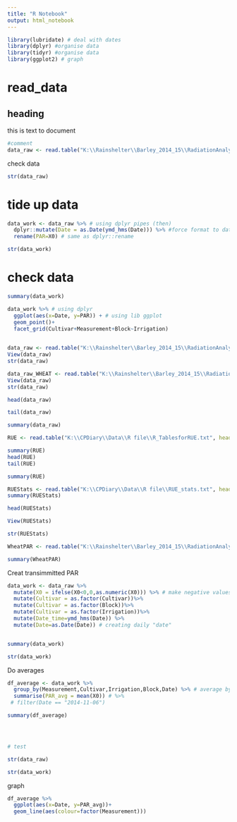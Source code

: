 ```yaml
---
title: "R Notebook"
output: html_notebook
---
```

```r
library(lubridate) # deal with dates
library(dplyr) #organise data
library(tidyr) #organise data
library(ggplot2) # graph
```


# read_data
## heading
this is text to document


```r
#comment
data_raw <- read.table("K:\\Rainshelter\\Barley_2014_15\\RadiationAnalysis\\BarleyPARData.dat",header = TRUE, sep=",")

```

check data
```r

str(data_raw)
```
# tide up data
```r
data_work <- data_raw %>% # using dplyr pipes (then)
  dplyr::mutate(Date = as.Date(ymd_hms(Date))) %>% #force format to date
  rename(PAR=X0) # same as dplyr::rename

str(data_work)
```
# check data
```r
summary(data_work)
```

```r
data_work %>% # using dplyr
  ggplot(aes(x=Date, y=PAR)) + # using lib ggplot
  geom_point()+
  facet_grid(Cultivar+Measurement+Block~Irrigation)
  
```

```r
data_raw <- read.table("K:\\Rainshelter\\Barley_2014_15\\RadiationAnalysis\\BarleyPARData.dat",header = TRUE, sep=",")
View(data_raw)
str(data_raw)
```
```r

data_raw_WHEAT <- read.table("K:\\Rainshelter\\Barley_2014_15\\RadiationAnalysis\\WheatPARData.dat",header = TRUE, sep=",")
View(data_raw)
str(data_raw)

```

```r
head(data_raw)
```

```r
tail(data_raw)
```
```r
summary(data_raw)
```

```r
RUE <- read.table("K:\\CPDiary\\Data\\R file\\R_TablesforRUE.txt", header = TRUE)
```

```r
summary(RUE)
head(RUE)
tail(RUE)
```

```r
summary(RUE)
```
```r
RUEStats <- read.table("K:\\CPDiary\\Data\\R file\\RUE_stats.txt", header = TRUE)
summary(RUEStats)
```

```r
head(RUEStats)
```
```r
View(RUEStats)
```
```r
str(RUEStats)
```

```r
WheatPAR <- read.table("K:\\Rainshelter\\Barley_2014_15\\RadiationAnalysis\\WheatPARData.dat", header = TRUE, sep=",")
```
```r
summary(WheatPAR)
```
Creat transimmitted PAR
```r
data_work <- data_raw %>%
  mutate(X0 = ifelse(X0<0,0,as.numeric(X0))) %>% # make negative values = 0
  mutate(Cultivar = as.factor(Cultivar))%>%
  mutate(Cultivar = as.factor(Block))%>%
  mutate(Cultivar = as.factor(Irrigation))%>%
  mutate(Date_time=ymd_hms(Date)) %>%
  mutate(Date=as.Date(Date)) # creating daily "date"


summary(data_work)

str(data_work)

```
Do averages
```r
df_average <- data_work %>%
  group_by(Measurement,Cultivar,Irrigation,Block,Date) %>% # average by? ...
  summarise(PAR_avg = mean(X0)) # %>%
 # filter(Date == "2014-11-06")

summary(df_average)




# test

str(data_raw)

str(data_work)
```
graph
```r
df_average %>%
  ggplot(aes(x=Date, y=PAR_avg))+
  geom_line(aes(colour=factor(Measurement)))
```

